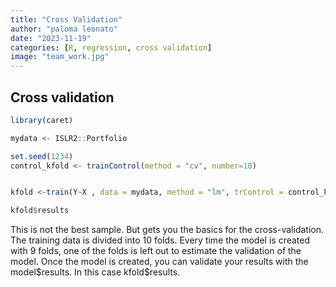 ```yaml
---
title: "Cross Validation"
author: "paloma leonato"
date: "2023-11-19"
categories: [R, regression, cross validation]
image: "team_work.jpg"
---
```


## Cross validation

```r

library(caret)

mydata <- ISLR2::Portfolio

set.seed(1234)
control_kfold <- trainControl(method = "cv", number=10)


kfold <-train(Y~X , data = mydata, method = "lm", trControl = control_kfold)

kfold$results

```

This is not the best sample. But gets you the basics for the cross-validation. The training data is divided into 10 folds. Every time the model is created with 9 folds, one of the folds is left out to estimate the validation of the model. Once the model is created, you can validate your results with the model\$results. In this case kfold\$results.
